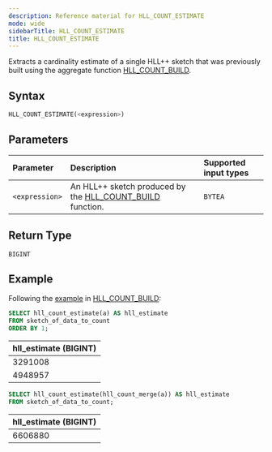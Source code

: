 ```yaml
---
description: Reference material for HLL_COUNT_ESTIMATE
mode: wide
sidebarTitle: HLL_COUNT_ESTIMATE
title: HLL_COUNT_ESTIMATE
---
```



Extracts a cardinality estimate of a single HLL++ sketch that was previously built using the aggregate
function [HLL_COUNT_BUILD](/functions-reference/aggregation/hll-count-build).

## Syntax

```sql
HLL_COUNT_ESTIMATE(<expression>)
```

## Parameters

| Parameter      | Description                                                                                    | Supported input types |
|:---------------|:-----------------------------------------------------------------------------------------------|:----------------------|
| `<expression>` | An HLL++ sketch produced by the [HLL_COUNT_BUILD](/functions-reference/aggregation/hll-count-build) function. | `BYTEA`               |

## Return Type

`BIGINT`

## Example

Following the [example](/functions-reference/aggregation/hll-count-build#example) in [HLL_COUNT_BUILD](/functions-reference/aggregation/hll-count-build):

```sql
SELECT hll_count_estimate(a) AS hll_estimate
FROM sketch_of_data_to_count
ORDER BY 1;
```

| hll_estimate (BIGINT) |
|:----------------------|
| 3291008               |
| 4948957               |

```sql
SELECT hll_count_estimate(hll_count_merge(a)) AS hll_estimate
FROM sketch_of_data_to_count;
```

| hll_estimate (BIGINT) |
|:----------------------|
| 6606880               |

